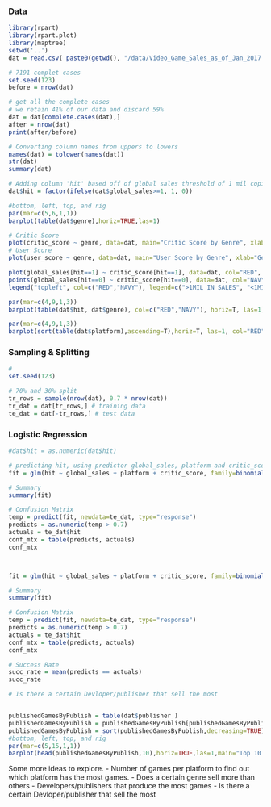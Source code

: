 ### Data
```r
library(rpart)
library(rpart.plot)
library(maptree)
setwd('..')
dat = read.csv( paste0(getwd(), "/data/Video_Game_Sales_as_of_Jan_2017.csv"))
```

```r
# 7191 complet cases
set.seed(123)
before = nrow(dat)

# get all the complete cases
# we retain 41% of our data and discard 59%
dat = dat[complete.cases(dat),]
after = nrow(dat)
print(after/before)

# Converting column names from uppers to lowers
names(dat) = tolower(names(dat))
str(dat)
summary(dat)

# Adding column 'hit' based off of global sales threshold of 1 mil copies sold
dat$hit = factor(ifelse(dat$global_sales>=1, 1, 0))
```


```r
#bottom, left, top, and rig
par(mar=c(5,6,1,1))
barplot(table(dat$genre),horiz=TRUE,las=1)
```


```r
# Critic Score
plot(critic_score ~ genre, data=dat, main="Critic Score by Genre", xlab="Genre", ylab="Critic Score", col="RED")
# User Score
plot(user_score ~ genre, data=dat, main="User Score by Genre", xlab="Genre", ylab="User Score", col="RED")
```

```r
plot(global_sales[hit==1] ~ critic_score[hit==1], data=dat, col="RED", pch=20, xlab="Critic Score", ylab="Global Sales", main="Critic Score by Global Sales")
points(global_sales[hit==0] ~ critic_score[hit==0], data=dat, col="NAVY", pch=20)
legend("topleft", col=c("RED","NAVY"), legend=c(">1MIL IN SALES", "<1MIL IN SALES"), pch=15)
```

```r
par(mar=c(4,9,1,3))
barplot(table(dat$hit, dat$genre), col=c("RED","NAVY"), horiz=T, las=1)
```


```r
par(mar=c(4,9,1,3))
barplot(sort(table(dat$platform),ascending=T),horiz=T, las=1, col="RED", main="Games per Platform")
```


### Sampling & Splitting
```r
# 
set.seed(123)

# 70% and 30% split
tr_rows = sample(nrow(dat), 0.7 * nrow(dat))
tr_dat = dat[tr_rows,] # training data
te_dat = dat[-tr_rows,] # test data
```


### Logistic Regression
```r
#dat$hit = as.numeric(dat$hit)

# predicting hit, using predictor global_sales, platform and critic_score
fit = glm(hit ~ global_sales + platform + critic_score, family=binomial(), data=tr_dat)

# Summary
summary(fit)

# Confusion Matrix
temp = predict(fit, newdata=te_dat, type="response")
predicts = as.numeric(temp > 0.7)
actuals = te_dat$hit
conf_mtx = table(predicts, actuals)
conf_mtx



fit = glm(hit ~ global_sales + platform + critic_score, family=binomial(), data=tr_dat)

# Summary
summary(fit)

# Confusion Matrix
temp = predict(fit, newdata=te_dat, type="response")
predicts = as.numeric(temp > 0.7)
actuals = te_dat$hit
conf_mtx = table(predicts, actuals)
conf_mtx


```

```r
# Success Rate
succ_rate = mean(predicts == actuals)
succ_rate
```

```r

# Is there a certain Devloper/publisher that sell the most


publishedGamesByPublish = table(dat$publisher )
publishedGamesByPublish = publishedGamesByPublish[publishedGamesByPublish > 0]
publishedGamesByPublish = sort(publishedGamesByPublish,decreasing=TRUE)
#bottom, left, top, and rig
par(mar=c(5,15,1,1))
barplot(head(publishedGamesByPublish,10),horiz=TRUE,las=1,main="Top 10 Publishers with the most games")
```


Some more ideas to explore. 
  - Number of games per platform to find out which platform has the most games.
  - Does a certain genre sell more than others
  - Developers/publishers that produce the most games
  - Is there a certain Devloper/publisher that sell the most


